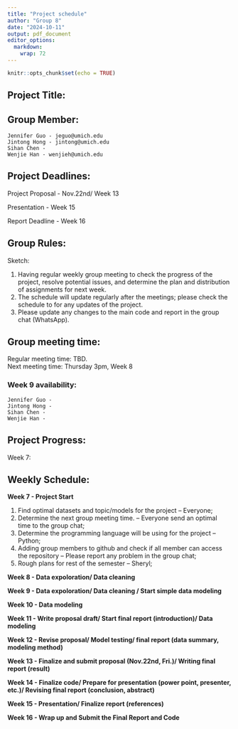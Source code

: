 ```yaml
---
title: "Project schedule"
author: "Group 8"
date: "2024-10-11"
output: pdf_document
editor_options: 
  markdown: 
    wrap: 72
---
```


```r
knitr::opts_chunk$set(echo = TRUE)
```

## Project Title:

## Group Member:

```text
Jennifer Guo - jeguo@umich.edu
Jintong Hong - jintong@umich.edu
Sihan Chen - 
Wenjie Han - wenjieh@umich.edu
```

## Project Deadlines:

Project Proposal - Nov.22nd/ Week 13

Presentation - Week 15

Report Deadline - Week 16

## Group Rules:

Sketch:

1.  Having regular weekly group meeting to check the progress of the
    project, resolve potential issues, and determine the plan and
    distribution of assignments for next week.
2.  The schedule will update regularly after the meetings; please check
    the schedule to for any updates of the project.
3.  Please update any changes to the main code and report in the group
    chat (WhatsApp).

## Group meeting time:

Regular meeting time: TBD.\
Next meeting time: Thursday 3pm, Week 8\

### Week 9 availability:\

```text
Jennifer Guo -  
Jintong Hong -   
Sihan Chen -  
Wenjie Han -  
```

## Project Progress:

Week 7:\

## Weekly Schedule:

**Week 7 - Project Start**

1.  Find optimal datasets and topic/models for the project -- Everyone;\
2.  Determine the next group meeting time. -- Everyone send an optimal
    time to the group chat;\
3.  Determine the programming language will be using for the project --
    Python;\
4.  Adding group members to github and check if all member can access
    the repository -- Please report any problem in the group chat;\
5.  Rough plans for rest of the semester -- Sheryl;

**Week 8 - Data expoloration/ Data cleaning**

**Week 9 - Data expoloration/ Data cleaning / Start simple data
modeling**

**Week 10 - Data modeling**

**Week 11 - Write proposal draft/ Start final report (introduction)/
Data modeling**

**Week 12 - Revise proposal/ Model testing/ final report (data summary,
modeling method)**

**Week 13 - Finalize and submit proposal (Nov.22nd, Fri.)/ Writing final
report (result)**

**Week 14 - Finalize code/ Prepare for presentation (power point,
presenter, etc.)/ Revising final report (conclusion, abstract)**

**Week 15 - Presentation/ Finalize report (references)**

**Week 16 - Wrap up and Submit the Final Report and Code**
